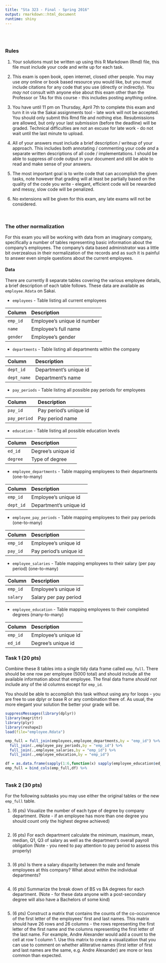 ```yaml
---
title: "Sta 323 - Final - Spring 2016"
output: rmarkdown::html_document
runtime: shiny
---
```

<style type="text/css">
.table {
    width: 40%;
    position: relative;
    left: 7.5%;
}
</style>

<br/><br/>

### Rules

1. Your solutions must be written up using this R Markdown (Rmd) file, this file must include your code and write up for each task.

2. This exam is open book, open internet, closed other people. You may use *any* online or book based resource you would like, but you must include citations for any code that you use (directly or indirectly). You *may not* consult with anyone else about this exam other than the Professor or TAs for this course - this includes posting anything online.

3. You have until 11 pm on Thursday, April 7th to complete this exam and turn it in via the Sakai assignments tool - late work will not be accepted. You should only submit this Rmd file and nothing else. Resubmissions are allowed, but only your last submission (before the deadline) will be graded. Technical difficulties are not an excuse for late work - do not wait until the last minute to upload.

4. All of your answers must include a brief description / writeup of your approach. This includes both annotating / commenting your code *and* a separate written descriptions of all code / implementations. I should be able to suppress *all* code output in your document and still be able to read and make sense of your answers.


5. The most important goal is to write code that can accomplish the given tasks, note however that grading will at least be partially based on the quality of the code you write - elegant, efficient code will be rewarded and messy, slow code will be penalized.

6. No extensions will be given for this exam, any late exams will not be considered. 

<br/>

### The other normalization

For this exam you will be working with data from an imaginary company, specifically a number of tables representing basic information about the company's employees. The company's data based administrator was a little bit overzealous in their normalization of the records and as such it is painful to answer even simple questions about the current employees.

#### Data

There are currently 8 separate tables covering the various employee details, a brief description of each table follows. These data are available as `employee.Rdata` on Sakai.


* `employees` - Table listing all current employees 

| Column     | Description                  |
|:-----------|:-----------------------------|
| `emp_id`   | Employee's unique id number  |
| `name`     | Employee's full name         |
| `gender`   | Employee's gender            |


* `departments` - Table listing all departments within the company

| Column     | Description                  |
|:-----------|:-----------------------------|
| `dept_id`  | Department's unique id       |
| `dept_name`| Department's name            |


* `pay_periods` - Table listing all possible pay periods for employees

| Column      | Description                  |
|:------------|:-----------------------------|
| `pay_id`    | Pay period's unique id       |
| `pay_period`| Pay period name              |


* `education` - Table listing all possible education levels

| Column     | Description                  |
|:-----------|:-----------------------------|
| `ed_id`    | Degree's unique id           |
| `degree`   | Type of degree               |


* `employee_departments` - Table mapping employees to their departments (one-to-many)

| Column     | Description                  |
|:-----------|:-----------------------------|
| `emp_id`   | Employee's unique id         |
| `dept_id`  | Department's unique id       |


* `employee_pay_periods` - Table mapping employees to their pay periods (one-to-many)

| Column     | Description                  |
|:-----------|:-----------------------------|
| `emp_id`   | Employee's unique id         |
| `pay_id`   | Pay period's unique id       |


* `employee_salaries` - Table mapping employees to their salary (per pay period) (one-to-many)

| Column     | Description                  |
|:-----------|:-----------------------------|
| `emp_id`   | Employee's unique id         |
| `salary`   | Salary per pay period        |


* `employee_education` - Table mapping employees to their completed degrees (many-to-many)

| Column     | Description                  |
|:-----------|:-----------------------------|
| `emp_id`   | Employee's unique id         |
| `ed_id`    | Degree's unique id           |


### Task 1 (20 pts)

Combine these 8 tables into a single tidy data frame called `emp_full`. There should be one row per employee (5000 total) and should include all the available information about that employee. The final data frame *should not* include any of the id columns except for `emp_id`. 

You should be able to accomplish this task without using any for loops - you are free to use dplyr or base R or any combination there of. As usual, the more elegant your solution the better your grade will be.


```r
suppressMessages(library(dplyr))
library(magrittr)
library(plyr)
library(reshape2)
load(file="employee.Rdata")

emp_full = full_join(employees,employee_departments,by = "emp_id") %>%
  full_join(.,employee_pay_periods,by = "emp_id") %>%
  full_join(.,employee_salaries,by = "emp_id") %>%
  full_join(.,employee_education,by = "emp_id")

df = as.data.frame(sapply(1:6,function(x) sapply(employee_education$ed_id, function(y) as.integer(x == y)))) %>% names(df) = c(education$degree)
emp_full = bind_cols(emp_full,df) %>%



```

### Task 2 (30 pts)

For the following subtasks you may use either the original tables or the new `emp_full` table.

1. (6 pts) Visualize the number of each type of degree by company department. (Note - if an employee has more than one degree you should count only the highest degree achieved)

```r

```

2. (6 pts) For each department calculate the minimum, maximum, mean, median, Q1, Q3 of salary as well as the department's overall payroll obligation (Note - you need to pay attention to pay period to assess this properly)

```r

```

3. (6 pts) Is there a salary disparity between the male and female employees at this company? What about within the individual departments? 

```r

```

4. (6 pts) Summarize the break down of BS vs BA degrees for each department. (Note - for these data anyone with a post-secondary degree will also have a Bachelors of some kind)

```r

```

5. (6 pts) Construct a matrix that contains the counts of the co-occurrence of the first letter of the employees' first and last names. This matrix should have 26 rows and 26 columns - the rows representing the first letter of the first name and the columns representing the first letter of the last name. For example, Andre Alexander would add a count to the cell at row 1 column 1. Use this matrix to create a visualization that you can use to comment on whether alliterative names (first letter of first and last names are the same, e.g. Andre Alexander) are more or less common than expected.

```r

```

